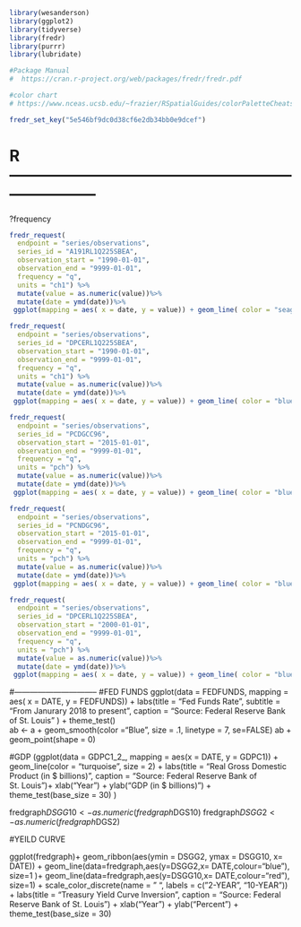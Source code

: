 
``` r
library(wesanderson)
library(ggplot2)
library(tidyverse)
library(fredr)
library(purrr)
library(lubridate)

#Package Manual
#  https://cran.r-project.org/web/packages/fredr/fredr.pdf

#color chart
# https://www.nceas.ucsb.edu/~frazier/RSpatialGuides/colorPaletteCheatsheet.pdf
```

``` r
fredr_set_key("5e546bf9dc0d38cf6e2db34bb0e9dcef")
```
# R -----------------------------------------------------------------------
?frequency

```r
fredr_request(
  endpoint = "series/observations",
  series_id = "A191RL1Q225SBEA",
  observation_start = "1990-01-01",
  observation_end = "9999-01-01",
  frequency = "q",
  units = "ch1") %>%
  mutate(value = as.numeric(value))%>%
  mutate(date = ymd(date))%>%
 ggplot(mapping = aes( x = date, y = value)) + geom_line( color = "seagreen", sie = 2) + geom_point( size = .1, color = "black") + labs(title = "Real GDP", subtitle = "From Janurary 1990 to present", caption = "Source: Federal Reserve Bank of St. Louis" ) + theme_test(base_size = 10) + labs( x= "Date", y = " ") 
```


```r
fredr_request(
  endpoint = "series/observations",
  series_id = "DPCERL1Q225SBEA",
  observation_start = "1990-01-01",
  observation_end = "9999-01-01",
  frequency = "q",
  units = "ch1") %>%
  mutate(value = as.numeric(value))%>%
  mutate(date = ymd(date))%>%
 ggplot(mapping = aes( x = date, y = value)) + geom_line( color = "blue") + labs(title = "Household_Consumption", subtitle = "From Janurary 1990 to present", caption = "Source: Federal Reserve Bank of St. Louis" ) + theme_test(base_size = 10) + labs( x= "Date", y = " ")
```


```r
fredr_request(
  endpoint = "series/observations",
  series_id = "PCDGCC96",
  observation_start = "2015-01-01",
  observation_end = "9999-01-01",
  frequency = "q",
  units = "pch") %>%
  mutate(value = as.numeric(value))%>%
  mutate(date = ymd(date))%>%
 ggplot(mapping = aes( x = date, y = value)) + geom_line( color = "blue") + labs(title = "Durables", subtitle = "From Janurary 2015 to present", caption = "Source: Federal Reserve Bank of St. Louis" ) + theme_test(base_size = 10) + labs( x= "Date", y = " ")
```

```r
fredr_request(
  endpoint = "series/observations",
  series_id = "PCNDGC96",
  observation_start = "2015-01-01",
  observation_end = "9999-01-01",
  frequency = "q",
  units = "pch") %>%
  mutate(value = as.numeric(value))%>%
  mutate(date = ymd(date))%>%
 ggplot(mapping = aes( x = date, y = value)) + geom_line( color = "blue") + labs(title = "NON-Durables", subtitle = "From Janurary 2015 to present", caption = "Source: Federal Reserve Bank of St. Louis" ) + theme_test(base_size = 10) + labs( x= "Date", y = " ")
```


```r
fredr_request(
  endpoint = "series/observations",
  series_id = "DPCERL1Q225SBEA",
  observation_start = "2000-01-01",
  observation_end = "9999-01-01",
  frequency = "q",
  units = "pch") %>%
  mutate(value = as.numeric(value))%>%
  mutate(date = ymd(date))%>%
 ggplot(mapping = aes( x = date, y = value)) + geom_line( color = "blue") + labs(title = "Personal Consumption", subtitle = "From Janurary 2000 to present", caption = "Source: Federal Reserve Bank of St. Louis" ) + theme_test(base_size = 10) + labs( x= "Date", y = " ")
```



#--------------------------------
#FED FUNDS
ggplot(data = FEDFUNDS, mapping = aes( x = DATE, y = FEDFUNDS)) + labs(title = "Fed Funds Rate", subtitle = "From Janurary 2018 to present", caption = "Source: Federal Reserve Bank of St. Louis" ) + theme_test()   
ab <- a + geom_smooth(color ="Blue", size = .1, linetype = 7, se=FALSE) 
ab + geom_point(shape = 0)

#GDP
(ggplot(data = GDPC1_2_, mapping = aes(x = DATE, y = GDPC1)) + 
    geom_line(color = "turquoise", size = 2) +
    labs(title = "Real Gross Domestic Product (in $ billions)",  caption = "Source: Federal Reserve Bank of St. Louis")+
    xlab("Year") + 
    ylab("GDP (in $ billions)") +
    theme_test(base_size = 30)
)

fredgraph$DSGG10 <- as.numeric(fredgraph$DGS10)
fredgraph$DSGG2 <- as.numeric(fredgraph$DGS2)


#YEILD CURVE

ggplot(fredgraph)+
  geom_ribbon(aes(ymin = DSGG2, ymax = DSGG10, x= DATE)) +
  geom_line(data=fredgraph,aes(y=DSGG2,x= DATE,colour="blue"), size=1 )+
  geom_line(data=fredgraph,aes(y=DSGG10,x= DATE,colour="red"), size=1) +
  scale_color_discrete(name = "  ", labels = c("2-YEAR", "10-YEAR")) +
  labs(title = "Treasury Yield Curve Inversion",  caption = "Source: Federal Reserve Bank of St. Louis") +
  xlab("Year") + 
  ylab("Percent") + theme_test(base_size = 30)








